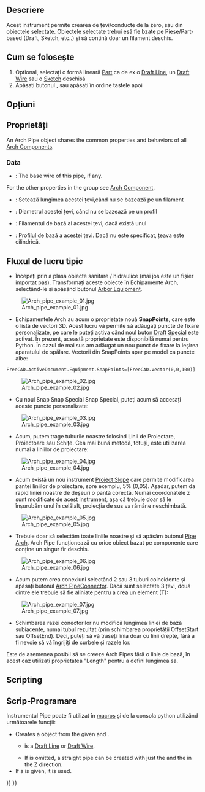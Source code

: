 <languages/>

<div class="mw-translate-fuzzy">
{{docnav/ro|[[Arch_CompPipe|Arch CompPipe]]|[[Arch_PipeConnector|Pipe Connector]]|[[Arch_Workbench|Arch]]|IconL=Arch_CompPipe.png |IconC=Workbench_Arch.svg |IconR=Arch_PipeConnector.svg}}
</div>

{{VeryImportantMessage|THIS COMMAND IS PART OF THE INTEGRATED [[BIM_Workbench|BIM WORKBENCH]] IN V1.0<br>
This page has been updated for that version.}}

<div class="mw-translate-fuzzy">
{{GuiCommand/ro
|Name=Arch Pipe|Name/ro=Arch: Pipe/Țeavă
|MenuLocation=Arch → Pipe Tools → Pipe
|Workbenches=[[Arch_Workbench/ro|Arch]]
|Shortcut={{KEY|P}} {{KEY|I}}
|Version=0.17
|SeeAlso=[[Arch PipeConnector/ro|Arch PipeConnector]], [[Arch Equipment/ro|Arch Equipment]]
}}
</div>

<span id="Description"></span>
==Descriere== 

<div class="mw-translate-fuzzy">
{{Version|0.17}}
Acest instrument permite crearea de țevi/conducte de la zero, sau din obiectele selectate. Obiectele selectate trebui esă fie bzate pe Piese/Part-based (Draft, Sketch, etc..) și să conțină doar un filament deschis.
</div>

<span id="Usage"></span>
<div class="mw-translate-fuzzy">
== Cum se folosește ==
</div>

<div class="mw-translate-fuzzy">
# Optional, selectați o formă lineară [[Part Workbench|Part]] ca de ex o [[Draft Line|Draft Line]], un [[Draft Wire|Draft Wire]] sau o  [[Sketcher NewSketch|Sketch]] deschisă
# Apăsați butonul  {{KEY|[[Image:Arch Pipe.png|16px]] [[Arch Pipe|Arch Pipe]]}}, sau apăsați în ordine tastele  {{KEY|P}} apoi {{KEY|I}}
</div>

<span id="Options"></span>
== Opțiuni ==


<span id="Properties"></span>
==Proprietăți==

An Arch Pipe object shares the common properties and behaviors of all [[Arch_Component|Arch Components]].

===Data===

{{TitleProperty|Component}}

* {{PropertyData|Base|Link}}: The base wire of this pipe, if any.

For the other properties in the group see [[Arch_Component#Properties|Arch Component]].

{{TitleProperty|Pipe}}

<div class="mw-translate-fuzzy">
* {{PropertyData|Length}}: Setează lungimea acestei țevi,când nu se bazează pe un filament
* {{PropertyData|Diameter}}: Diametrul acestei țevi, când nu se bazează pe un profil
* {{PropertyData|Base}}: Filamentul de bază al acestei țevi, dacă există unul 
* {{PropertyData|Profile}}: Profilul de bază a acestei țevi. Dacă nu este specificat, țeava este cilindrică.
</div>

<span id="Typical_workflow"></span>
== Fluxul de lucru tipic ==

<div class="mw-translate-fuzzy">
* Începeți prin a plasa obiecte sanitare / hidraulice (mai jos este un fișier importat pas). Transformați aceste obiecte în Echipamente Arch, selectând-le și apăsând butonul [[Arch Equipment | Arbor Equipment]].
</div>

[[Image:Arch_pipe_example_01.jpg]]

<div class="mw-translate-fuzzy">
* Echipamentele Arch au acum o proprietate nouă '''SnapPoints''', care este o listă de vectori 3D. Acest lucru vă permite să adăugați puncte de fixare personalizate, pe care le puteți activa când noul buton [[Draft_Snap_Special| Draft Special]] este activat. În prezent, această proprietate este disponibilă numai pentru Python. În cazul de mai sus am adăugat un nou punct de fixare la ieșirea aparatului de spălare. Vectorii din SnapPoints apar pe model ca puncte albe:
</div>

 FreeCAD.ActiveDocument.Equipment.SnapPoints=[FreeCAD.Vector(0,0,100)]

[[Image:Arch_pipe_example_02.jpg]]

<div class="mw-translate-fuzzy">
* Cu noul Snap Snap Special Snap Special, puteți acum să accesați aceste puncte personalizate:
</div>

[[Image:Arch_pipe_example_03.jpg]]

* Acum, putem trage tuburile noastre folosind Linii de Proiectare, Proiectoare sau Schițe. Cea mai bună metodă, totuși, este utilizarea numai a liniilor de proiectare:

[[Image:Arch_pipe_example_04.jpg]]

<div class="mw-translate-fuzzy">
* Acum există un nou instrument [[Draft Slope/ro|Proiect Slope]] care permite modificarea pantei liniilor de proiectare, spre exemplu, 5% (0,05). Așadar, putem da rapid liniei noastre de deșeuri o pantă corectă. Numai coordonatele z sunt modificate de acest instrument, așa că trebuie doar să le înșurubăm unul în celălalt, proiecția de sus va rămâne neschimbată.
</div>

[[Image:Arch_pipe_example_05.jpg]]

<div class="mw-translate-fuzzy">
* Trebuie doar să selectăm toate liniile noastre și să apăsăm butonul [[Arch Pipe|Pipe Arch]]. Arch Pipe funcționează cu orice obiect bazat pe componente care conține un singur fir deschis.
</div>

[[Image:Arch_pipe_example_06.jpg]]

<div class="mw-translate-fuzzy">
* Acum putem crea conexiuni selectând 2 sau 3 tuburi coincidente și apăsați butonul [[Arch PipeConnector]]. Dacă sunt selectate 3 țevi, două dintre ele trebuie să fie aliniate pentru a crea un element (T):
</div>

[[Image:Arch_pipe_example_07.jpg]]

* Schimbarea razei conectorilor nu modifică lungimea liniei de bază subiacente, numai tubul rezultat (prin schimbarea proprietății OffsetStart sau OffsetEnd). Deci, puteți să vă traseți linia doar cu linii drepte, fără a fi nevoie să vă îngrijiți de curbele și razele lor.

Este de asemenea posibil să se creeze Arch Pipes fără o linie de bază, în acest caz utilizați proprietatea  "Length" pentru a defini lungimea sa.

== Scripting ==

<div class="mw-translate-fuzzy">
== Scrip-Programare ==
</div>

<div class="mw-translate-fuzzy">
Instrumentul Pipe poate fi utilizat în [[macros]] și de la consola python utilizând următoarele funcții:
</div>

{{Code|code=
pipe = makePipe(baseobj=None, diameter=0, length=0, placement=None, name="Pipe")
}}

* Creates a {{incode|pipe}} object from the given {{incode|baseobj}} and {{incode|diameter}}.
** {{incode|baseobj}} is a [[Draft_Line|Draft Line]] or [[Draft_Wire|Draft Wire]].
** If {{incode|baseobj}} is omitted, a straight pipe can be created with just the {{incode|diameter}} and the {{incode|length}} in the Z direction.
* If a {{incode|placement}} is given, it is used.

{{Code|code=
import Draft, Arch

p1 = FreeCAD.Vector(1000, 0, 0)
p2 = FreeCAD.Vector(2500, 200, 0)
p3 = FreeCAD.Vector(3100, 1000, 0)
p4 = FreeCAD.Vector(3500, 500, 0)
line = Draft.make_wire([p1, p2, p3, p4])

pipe = Arch.makePipe(line, 200)
FreeCAD.ActiveDocument.recompute()

pipe2 = Arch.makePipe(diameter=120, length=3000)
FreeCAD.ActiveDocument.recompute()
}}


<div class="mw-translate-fuzzy">
{{docnav/ro|[[Arch_CompPipe|Arch CompPipe]]|[[Arch_PipeConnector|Pipe Connector]]|[[Arch_Workbench|Arch]]|IconL=Arch_CompPipe.png |IconC=Workbench_Arch.svg |IconR=Arch_PipeConnector.svg}}
</div>

{{BIM_Tools_navi{{#translation:}}}}
{{Userdocnavi{{#translation:}}}}